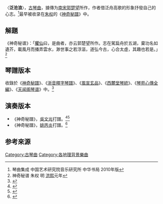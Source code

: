 〈'''泛沧浪'''〉，[[古琴曲|古琴曲]]，據傳为[[南宋|南宋]][[郭楚望|郭楚望]]所作，作者借泛舟高歌的形象抒發自己的心志。<ref> 琴曲集成 中国艺术研究院音乐研究所 中华书局 2010年版</ref>最早被收录在[[朱权|朱权]]的《[[神奇秘譜|神奇秘譜]]》中。

==解題==

《神奇秘谱》：「[[臞仙|臞仙]]曰，是曲者，亦云郭楚望所作。志在駕扁舟於五湖，棄功名如遺芥，載風月而播弄雲水，渺世事之若浮漚，道弘今古，心合太虛，其趣也若是。」<ref> 神奇秘谱 朱权 明 [[洪熙|洪熙]]元年</ref>

== 琴譜版本 ==
收錄於《[[神奇秘譜|神奇秘譜]]》、《[[浙音釋字琴譜|浙音釋字琴譜]]》、《[[風宣玄品|風宣玄品]]》、《[[西麓堂琴統|西麓堂琴統]]》、《[[琴苑心傳全編|琴苑心傳全編]]》、《[[天闻阁琴谱|天闻阁琴谱]]》中。<ref>{{Cite book|title=《存見古琴曲譜輯覽》|last=查阜西|publisher=文化藝術出版社|year=2007|isbn=9787503931765|location=北京|pages=8}}</ref>

==演奏版本==

*《神奇秘譜》，[[吳文光_(音樂家)|吳文光]]打譜。<ref>{{Cite book|title=《神奇秘譜樂詮》|last=吳文光|first=|publisher=上海音樂出版社|year=2008|isbn=9787807512516|location=中國|authorlink=吳文光 (音樂家)}}</ref><ref>{{Cite book|title=《陽春》|last=吳文光|publisher=中國龍|year=1994}}</ref>
* 《神奇秘譜》，[[姚丙炎|姚丙炎]]打譜。<ref>{{Cite book|title=《琴曲鉤沉》|author=[[姚丙炎|姚丙炎]]|publisher=中華書局|year=2018|isbn=9787101125634|location=中國|editor-last=[[姚公白|姚公白]]}}</ref>

==参考來源==

[[Category:古琴曲|Category:古琴曲]]
[[Category:各地理背景樂曲|Category:各地理背景樂曲]]